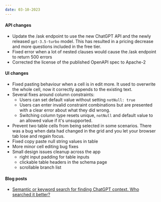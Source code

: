 ```yaml
---
date: 03-10-2023
---
```


#### API changes

- Update the /ask endpoint to use the new ChatGPT API and the newly released `gpt-3.5-turbo` model. This has resulted in a pricing decrease and more questions included in the free tier.
- Fixed error when a lot of nested clauses would cause the /ask endpoint to return 500 errors
- Corrected the license of the published OpenAPI spec to Apache-2

#### UI changes

- Fixed pasting behaviour when a cell is in edit more. It used to overwrite the whole cell, now it correctly appends to the existing text.
- Several fixes around column constraints:
    - Users can set default value without setting `notNull: true`
    - Users can enter invalid constraint combinations but are presented with a clear error about what they did wrong.
    - Switching column type resets unique, `notNull` and default value to an allowed value if it's unsupported.
- Prevent two table cells from being selected in some scenarios. There was a bug when data had changed in the grid and you let your browser tab lose and regain focus.
- Fixed copy paste null string values in table
- More minor cell editing bug fixes
- Small design issues cleanup across the app
    - right input padding for table inputs
    - clickable table headers in the schema page
    - scrollable branch list

<ArticleImage
  src="https://github.com/xataio/mdx-changelog/raw/main/images/schematitle.png"
  width="568"
  height="378"
  alt="Schema titles"
  caption="Schema titles are now linked"
  position="center"
/>

<ArticleImage
  src="https://raw.githubusercontent.com/xataio/mdx-changelog/main/images/branchscroll.png"
  width="421"
  height="469"
  alt="Branch scrolling"
  caption="Branch scrolling"
  position="center"
/>

#### Blog posts

- [Semantic or keyword search for finding ChatGPT context. Who searched it better?](https://xata.io/blog/keyword-vs-semantic-search-chatgpt)

